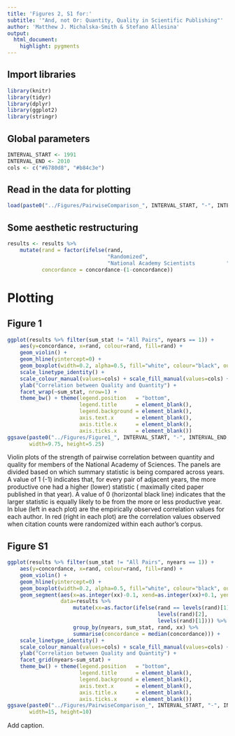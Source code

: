 ```yaml
---
title: 'Figures 2, S1 for:'
subtitle: '"And, not Or: Quantity, Quality in Scientific Publishing"'
author: 'Matthew J. Michalska-Smith & Stefano Allesina'
output: 
  html_document: 
    highlight: pygments
---
```


## Import libraries
```r
library(knitr)
library(tidyr)
library(dplyr)
library(ggplot2)
library(stringr)
```

## Global parameters
```r
INTERVAL_START <- 1991
INTERVAL_END <- 2010
cols <- c("#6780d8", "#b84c3e")
```

## Read in the data for plotting
```r
load(paste0("../Figures/PairwiseComparison_", INTERVAL_START, "-", INTERVAL_END, ".RData"))
```

## Some aesthetic restructuring
```r
results <- results %>%
    mutate(rand = factor(ifelse(rand,
                                "Randomized",
                                "National Academy Scientists          ")),
           concordance = concordance-(1-concordance))
```

# Plotting
## Figure 1
```r
ggplot(results %>% filter(sum_stat != "All Pairs", nyears == 1)) +
    aes(y=concordance, x=rand, colour=rand, fill=rand) +
    geom_violin() +
    geom_hline(yintercept=0) +
    geom_boxplot(width=0.2, alpha=0.5, fill="white", colour="black", outlier.stroke=0.5) +
    scale_linetype_identity() +
    scale_colour_manual(values=cols) + scale_fill_manual(values=cols) +
    ylab("Correlation between Quality and Quantity") +
    facet_wrap(~sum_stat, nrow=1) +
    theme_bw() + theme(legend.position   = "bottom",
                       legend.title      = element_blank(),
                       legend.background = element_blank(),
                       axis.text.x       = element_blank(),
                       axis.title.x      = element_blank(),
                       axis.ticks.x      = element_blank())
ggsave(paste0("../Figures/Figure1_", INTERVAL_START, "-", INTERVAL_END, ".pdf"),
       width=9.75, height=5.25)
```
Violin plots of the strength of pairwise correlation between quantity and quality
for members of the National Academy of Sciences.  The panels are divided based on
which summary statistic is being compared across years. A value of 1 (-1) indicates
that, for every pair of adjacent years, the more productive one had a higher
(lower) statistic (\emph{e.g.} maximally cited paper published in that
year). A value of $0$ (horizontal black line) indicates that the larger statistic
is equally likely to be from the more or less productive year. In blue (left in
each plot) are the empirically observed correlation values for each author. In red
(right in each plot) are the correlation values observed when citation counts were
randomized within each author's corpus.

## Figure S1
```r
ggplot(results %>% filter(sum_stat != "All Pairs", nyears == 1)) +
    aes(y=concordance, x=rand, colour=rand, fill=rand) +
    geom_violin() +
    geom_hline(yintercept=0) +
    geom_boxplot(width=0.2, alpha=0.5, fill="white", colour="black", outlier.stroke=0.5) +
    geom_segment(aes(x=as.integer(xx)-0.1, xend=as.integer(xx)+0.1, yend=concordance),
                 data=results %>%
                     mutate(xx=as.factor(ifelse(rand == levels(rand)[1],
                                                levels(rand)[2],
                                                levels(rand)[1]))) %>%
                     group_by(nyears, sum_stat, rand, xx) %>%
                     summarise(concordance = median(concordance))) +
    scale_linetype_identity() +
    scale_colour_manual(values=cols) + scale_fill_manual(values=cols) +
    ylab("Correlation between Quality and Quantity") +
    facet_grid(nyears~sum_stat) +
    theme_bw() + theme(legend.position   = "bottom",
                       legend.title      = element_blank(),
                       legend.background = element_blank(),
                       axis.text.x       = element_blank(),
                       axis.title.x      = element_blank(),
                       axis.ticks.x      = element_blank())
ggsave(paste0("../Figures/PairwiseComparison_", INTERVAL_START, "-", INTERVAL_END, ".pdf"),
       width=15, height=10)
```
Add caption.
